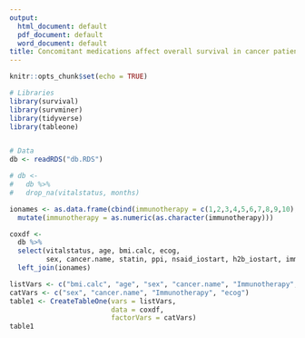 ```yaml
---
output:
  html_document: default
  pdf_document: default
  word_document: default
title: Concomitant medications affect overall survival in cancer patients undergoing immunotherapy
---
```


```r
knitr::opts_chunk$set(echo = TRUE)

# Libraries
library(survival)
library(survminer)
library(tidyverse)
library(tableone)



```

```r
# Data
db <- readRDS("db.RDS")

# db <- 
#   db %>%
#   drop_na(vitalstatus, months)
```




```r
ionames <- as.data.frame(cbind(immunotherapy = c(1,2,3,4,5,6,7,8,9,10), Immunotherapy = c("Nivolumab", "Pembrolizumab", "Atezolizumab", "Ipilimumab", "Nivo + Ipi", "Medi4736 + Tremelimumab", "Tremelimumab", "Nivo + Chemo", "MEDI4736, durvalumab", "Other"))) %>%
  mutate(immunotherapy = as.numeric(as.character(immunotherapy)))

coxdf <- 
  db %>%
  select(vitalstatus, age, bmi.calc, ecog,
         sex, cancer.name, statin, ppi, nsaid_iostart, h2b_iostart, immunotherapy, other_io) %>%
  left_join(ionames)
```

```r
listVars <- c("bmi.calc", "age", "sex", "cancer.name", "Immunotherapy", "ecog")
catVars <- c("sex", "cancer.name", "Immunotherapy", "ecog")
table1 <- CreateTableOne(vars = listVars,
                         data = coxdf,
                         factorVars = catVars)
table1
```



